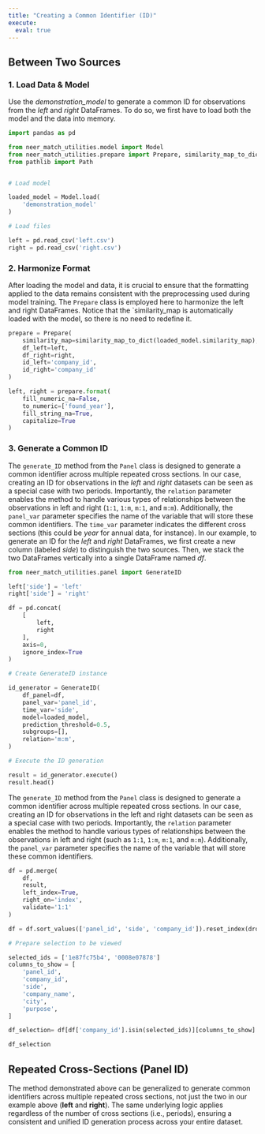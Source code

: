 ```yaml
---
title: "Creating a Common Identifier (ID)"
execute:
  eval: true
---
```


## Between Two Sources

### 1. Load Data & Model

Use the *demonstration_model* to generate a common ID for observations from the *left* and *right* DataFrames. To do so, we first have to load both the model and the data into memory.

```python
import pandas as pd

from neer_match_utilities.model import Model
from neer_match_utilities.prepare import Prepare, similarity_map_to_dict
from pathlib import Path


# Load model

loaded_model = Model.load(
    'demonstration_model'
)

# Load files

left = pd.read_csv('left.csv')
right = pd.read_csv('right.csv')
```

### 2. Harmonize Format

After loading the model and data, it is crucial to ensure that the formatting applied to the data remains consistent with the preprocessing used during model training. The `Prepare` class is employed here to harmonize the left and right DataFrames. Notice that the `similarity_map is automatically loaded with the model, so there is no need to redefine it.

```python
prepare = Prepare(
    similarity_map=similarity_map_to_dict(loaded_model.similarity_map), 
    df_left=left, 
    df_right=right, 
    id_left='company_id', 
    id_right='company_id'
)

left, right = prepare.format(
    fill_numeric_na=False,
    to_numeric=['found_year'],
    fill_string_na=True, 
    capitalize=True
)
```

### 3. Generate a Common ID

The `generate_ID` method from the `Panel` class is designed to generate a common identifier across multiple repeated cross sections. In our case, creating an ID for observations in the *left* and *right* datasets can be seen as a special case with two periods. Importantly, the `relation` parameter enables the method to handle various types of relationships between the observations in left and right (`1:1`, `1:m`, `m:1`, and `m:m`). Additionally, the `panel_var` parameter specifies the name of the variable that will store these common identifiers. The `time_var` parameter indicates the different cross sections (this could be *year* for annual data, for instance). In our example, to generate an ID for the *left* and *right* DataFrames, we first create a new column (labeled *side*) to distinguish the two sources. Then, we stack the two DataFrames vertically into a single DataFrame named *df*.

```python
from neer_match_utilities.panel import GenerateID

left['side'] = 'left'
right['side'] = 'right'

df = pd.concat(
	[
		left,
		right
	],
	axis=0,
	ignore_index=True
)

# Create GenerateID instance

id_generator = GenerateID(
    df_panel=df,
    panel_var='panel_id',
    time_var='side',
    model=loaded_model,
    prediction_threshold=0.5,
    subgroups=[],
    relation='m:m',
)

# Execute the ID generation

result = id_generator.execute()
result.head()
```

The `generate_ID` method from the `Panel` class is designed to generate a common identifier across multiple repeated cross sections. In our case, creating an ID for observations in the left and right datasets can be seen as a special case with two periods. Importantly, the `relation` parameter enables the method to handle various types of relationships between the observations in left and right (such as `1:1`, `1:m`, `m:1`, and `m:m`). Additionally, the `panel_var` parameter specifies the name of the variable that will store these common identifiers.

```python
df = pd.merge(
	df,
	result,
	left_index=True,
	right_on='index',
	validate='1:1'
)

df = df.sort_values(['panel_id', 'side', 'company_id']).reset_index(drop=True)

# Prepare selection to be viewed

selected_ids = ['1e87fc75b4', '0008e07878']
columns_to_show = [
    'panel_id',
    'company_id',
    'side',
    'company_name',
    'city',
    'purpose',
]

df_selection= df[df['company_id'].isin(selected_ids)][columns_to_show]

df_selection
```

## Repeated Cross-Sections (Panel ID)

The method demonstrated above can be generalized to generate common identifiers across multiple repeated cross sections, not just the two in our example above (**left** and **right**). The same underlying logic applies regardless of the number of cross sections (i.e., periods), ensuring a consistent and unified ID generation process across your entire dataset.
